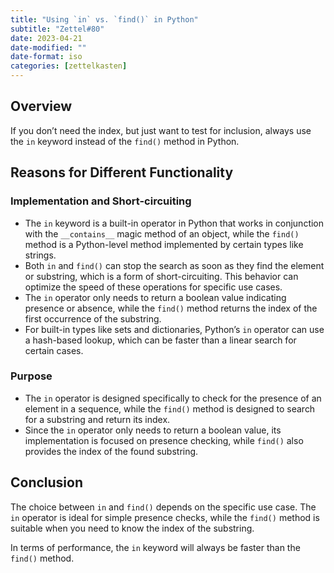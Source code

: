 ```yaml
---
title: "Using `in` vs. `find()` in Python"
subtitle: "Zettel#80"
date: 2023-04-21
date-modified: ""
date-format: iso
categories: [zettelkasten]
---
```

## Overview

If you don't need the index, but just want to test for inclusion, always use the `in` keyword instead of the `find()` method in Python.

## Reasons for Different Functionality

### Implementation and Short-circuiting

* The `in` keyword is a built-in operator in Python that works in conjunction with the `__contains__` magic method of an object, while the `find()` method is a Python-level method implemented by certain types like strings.
* Both `in` and `find()` can stop the search as soon as they find the element or substring, which is a form of short-circuiting. This behavior can optimize the speed of these operations for specific use cases.
* The `in` operator only needs to return a boolean value indicating presence or absence, while the `find()` method returns the index of the first occurrence of the substring.
* For built-in types like sets and dictionaries, Python's `in` operator can use a hash-based lookup, which can be faster than a linear search for certain cases.

### Purpose

* The `in` operator is designed specifically to check for the presence of an element in a sequence, while the `find()` method is designed to search for a substring and return its index.
* Since the `in` operator only needs to return a boolean value, its implementation is focused on presence checking, while `find()` also provides the index of the found substring.

## Conclusion

The choice between `in` and `find()` depends on the specific use case. The `in` operator is ideal for simple presence checks, while the `find()` method is suitable when you need to know the index of the substring.

In terms of performance, the `in` keyword will always be faster than the `find()` method.
